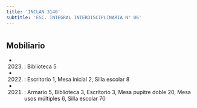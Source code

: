 ```yaml
---
title: 'INCLAN 3146'
subtitle: 'ESC. INTEGRAL INTERDISCIPLINARIA N° 06'
---
```


#


## Mobiliario

*  (2023) : Biblioteca 5 

*  (2022) : Escritorio 1, Mesa inicial 2, Silla escolar 8 

*  (2021) : Armario 5, Biblioteca 3, Escritorio 3, Mesa pupitre doble 20, Mesa usos múltiples 6, Silla escolar 70 



